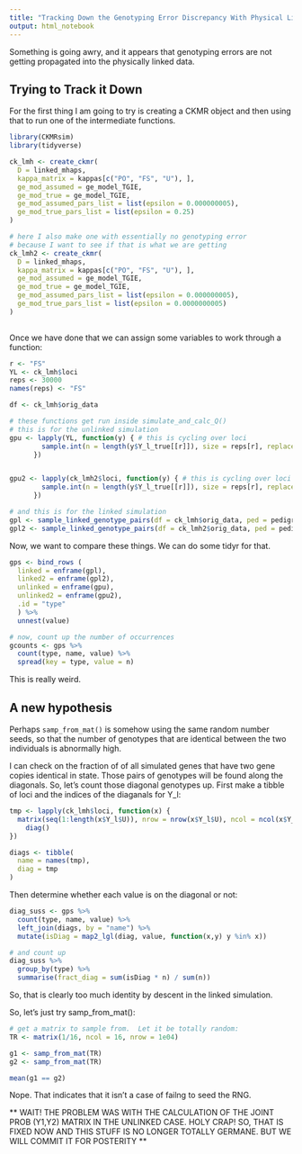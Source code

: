 ```yaml
---
title: "Tracking Down the Genotyping Error Discrepancy With Physical Linkage"
output: html_notebook
---
```


Something is going awry, and it appears that genotyping errors are not
getting propagated into the physically linked data.

## Trying to Track it Down

For the first thing I am going to try is creating a CKMR object and then
using that to run one of the intermediate functions.
```r
library(CKMRsim)
library(tidyverse)

ck_lmh <- create_ckmr(
  D = linked_mhaps,
  kappa_matrix = kappas[c("PO", "FS", "U"), ],
  ge_mod_assumed = ge_model_TGIE,
  ge_mod_true = ge_model_TGIE,
  ge_mod_assumed_pars_list = list(epsilon = 0.000000005),
  ge_mod_true_pars_list = list(epsilon = 0.25)
)

# here I also make one with essentially no genotyping error
# because I want to see if that is what we are getting
ck_lmh2 <- create_ckmr(
  D = linked_mhaps,
  kappa_matrix = kappas[c("PO", "FS", "U"), ],
  ge_mod_assumed = ge_model_TGIE,
  ge_mod_true = ge_model_TGIE,
  ge_mod_assumed_pars_list = list(epsilon = 0.000000005),
  ge_mod_true_pars_list = list(epsilon = 0.0000000005) 
)
  
```

Once we have done that we can assign some variables to work through a function:
```r
r <- "FS"
YL <- ck_lmh$loci
reps <- 30000
names(reps) <- "FS"

df <- ck_lmh$orig_data

# these functions get run inside simulate_and_calc_Q()
# this is for the unlinked simulation
gpu <- lapply(YL, function(y) { # this is cycling over loci
        sample.int(n = length(y$Y_l_true[[r]]), size = reps[r], replace = TRUE, prob = y$Y_l_true[[r]])
      })


gpu2 <- lapply(ck_lmh2$loci, function(y) { # this is cycling over loci
        sample.int(n = length(y$Y_l_true[[r]]), size = reps[r], replace = TRUE, prob = y$Y_l_true[[r]])
      })

# and this is for the linked simulation
gpl <- sample_linked_genotype_pairs(df = ck_lmh$orig_data, ped = pedigrees[[r]], C = ck_lmh$loci, num = reps[r])
gpl2 <- sample_linked_genotype_pairs(df = ck_lmh2$orig_data, ped = pedigrees[[r]], C = ck_lmh2$loci, num = reps[r])

```

Now, we want to compare these things.  We can do some tidyr for that.
```r
gps <- bind_rows (
  linked = enframe(gpl),
  linked2 = enframe(gpl2),
  unlinked = enframe(gpu),
  unlinked2 = enframe(gpu2),
  .id = "type"
  ) %>%
  unnest(value)

# now, count up the number of occurrences
gcounts <- gps %>%
  count(type, name, value) %>%
  spread(key = type, value = n)

```

This is really weird.

## A new hypothesis

Perhaps `samp_from_mat()` is somehow using the same random number seeds, so that the
number of genotypes that are identical between the two individuals is abnormally high.

I can check on the fraction of of all simulated genes that have two gene copies identical
in state.  Those pairs of genotypes will be found along the diagonals.  So, let's count  those
diagonal genotypes up. First make a tibble of loci and the indices of the diaganals for Y_l:
```r
tmp <- lapply(ck_lmh$loci, function(x) {
  matrix(seq(1:length(x$Y_l$U)), nrow = nrow(x$Y_l$U), ncol = ncol(x$Y_l$U)) %>%
    diag()
})

diags <- tibble(
  name = names(tmp),
  diag = tmp
)
```

Then determine whether each value is on the diagonal or not:
```r
diag_suss <- gps %>%
  count(type, name, value) %>%
  left_join(diags, by = "name") %>%
  mutate(isDiag = map2_lgl(diag, value, function(x,y) y %in% x))

# and count up
diag_suss %>% 
  group_by(type) %>%
  summarise(fract_diag = sum(isDiag * n) / sum(n))

```

So, that is clearly too much identity by descent in the linked simulation.

So, let's just try samp_from_mat():
```r
# get a matrix to sample from.  Let it be totally random:
TR <- matrix(1/16, ncol = 16, nrow = 1e04)

g1 <- samp_from_mat(TR)
g2 <- samp_from_mat(TR)

mean(g1 == g2)
```
Nope.  That indicates that it isn't a case of failng to seed the RNG.

** WAIT! THE PROBLEM WAS WITH THE CALCULATION OF THE JOINT PROB (Y1,Y2) MATRIX
IN THE UNLINKED CASE.  HOLY CRAP! SO, THAT IS FIXED NOW AND THIS STUFF IS NO LONGER
TOTALLY GERMANE.  BUT WE WILL COMMIT IT FOR POSTERITY **

